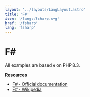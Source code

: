 ```yaml
---
layout: '../layouts/LangLayout.astro'
title: 'F#'
icon: '/langs/fsharp.svg'
href: '/fsharp'
lang: 'fsharp'
---
```


# F#

All examples are based e on PHP 8.3.

**Resources**

- [F# - Official documentation](https://fsharp.org/)
- [F# - Wikipedia](https://en.wikipedia.org/wiki/F_Sharp_(programming_language))
